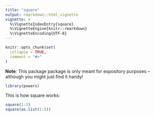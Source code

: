 ```yaml
---
title: "square"
output: rmarkdown::html_vignette
vignette: >
  %\VignetteIndexEntry{square}
  %\VignetteEngine{knitr::rmarkdown}
  %\VignetteEncoding{UTF-8}
---
```


```r
knitr::opts_chunk$set(
  collapse = TRUE,
  comment = "#>"
)
```

__Note__: This package package is only meant for expository purposes -- although you might just find it handy!

```r
library(powers)
```

This is how square works:

```r
square(1:5)
square(as.list(1:5))
```
